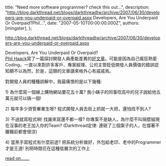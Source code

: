 
  title: "Need more software programmer? check this out...",
  description: "http://blog.darkthread.net/blogs/darkthreadtw/archive/2007/06/30/developers-are-you-underpaid-or-overpaid.aspx Developers, Are You Underpaid Or Overpaid?Phil...",
  date: "2007-05-10T00:00:00.000Z",
  authors: [mingster],
};

<p><a href="http://blog.darkthread.net/blogs/darkthreadtw/archive/2007/06/30/developers-are-you-underpaid-or-overpaid.aspx">http://blog.darkthread.net/blogs/darkthreadtw/archive/2007/06/30/developers-are-you-underpaid-or-overpaid.aspx</a></p>
<p>Developers, Are You Underpaid Or Overpaid?<br /><a href="http://haacked.com/">Phil Haack</a>寫了一篇探討開發人員產能差異的<a href="http://haacked.com/archive/2007/06/25/understanding-productivity-differences-between-developers.aspx">好文章</a>。可能是因為自己瘋狂熱愛Coding，一直以來對許多客戶、專案經理、公司主管貶低開發人員價值的錯誤認知頗不以為然，於是，這類的文章讀來格外心有戚戚焉。</p>
<p>對開發人員的種種誤解中，我最痛恨的是以下幾種:</p>
<p>1) 為什麼寫一個線上購物網站要花五十萬? 我小姨子的同事唸高中的兒子說給他五萬元就可以搞一個!</p>
<p>2) 每年多少資管畢業生呀? 程式開發人員去街上抓就一大把，還怕找不到人?</p>
<p>3) 不過就寫程式唄! 找誰來寫還不都一樣? 你專案不是缺人，為什麼不叫隔壁組現在沒事的老王加入你的Team? (Darkthread定律: 連砸了三個案子的人，在撐著不離職前都會很涼)</p>
<p>4) 當黑手寫程式有什麼前途? 把系統分析做好，外包給老印、老中的Programmer才是王道! 別把時間花在這種低層次的工作上</p>
<p><a href="http://blog.darkthread.net/blogs/darkthreadtw/archive/2007/06/30/developers-are-you-underpaid-or-overpaid.aspx">read on.......</a></p>
